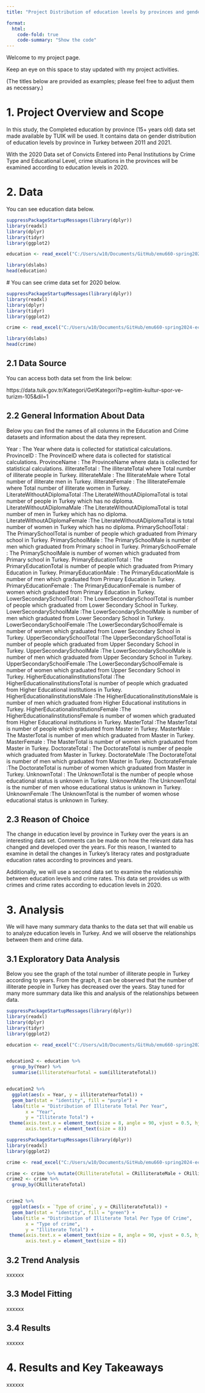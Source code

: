 ```yaml
---
title: "Project Distribution of education levels by provinces and gender in Turkey over the years"

format:
  html:
    code-fold: true
    code-summary: "Show the code"
---
```


Welcome to my project page.

Keep an eye on this space to stay updated with my project activities.

(The titles below are provided as examples; please feel free to adjust them as necessary.)

# 1. Project Overview and Scope

 In this study, the Completed education by province (15+ years old) data set made available by TUIK will be used. It contains data on gender distribution of education levels by province in Turkey between 2011 and 2021.
 
  With the 2020 Data set of Convicts Entered into Penal Institutions by Crime Type and Educational Level, crime situations in the provinces will be examined according to education levels in 2020.

 
# 2. Data

  You can see education data below.

```r

suppressPackageStartupMessages(library(dplyr))
library(readxl)
library(dplyr)
library(tidyr)
library(ggplot2)

education <- read_excel("C:/Users/w10/Documents/GitHub/emu660-spring2024-ecemsenaunlu/data/education.xls")

library(dslabs)
head(education)


```
 # You can see crime data set for 2020 below.

```r

suppressPackageStartupMessages(library(dplyr))
library(readxl)
library(dplyr)
library(tidyr)
library(ggplot2)

crime <- read_excel("C:/Users/w10/Documents/GitHub/emu660-spring2024-ecemsenaunlu/data/crime.xls")

library(dslabs)
head(crime)


```
## 2.1 Data Source

 You can access both data set from the link below:
 
 https://data.tuik.gov.tr/Kategori/GetKategori?p=egitim-kultur-spor-ve-turizm-105&dil=1

## 2.2 General Information About Data

Below you can find the names of all columns in the Education and Crime datasets and information about the data they represent.

 Year : The Year where data is collected for statistical calculations. 
 ProvinceID : The ProvinceID where data is collected for statistical calculations. 
 ProvinceName : The ProvinceName where data is collected for statistical calculations. 
 illiterateTotal : The illiterateTotal where Total number of illiterate people in Turkey.
 illiterateMale : The IlliterateMale where Total number of illiterate men in Turkey.
 illiterateFemale : The IlliterateFemale where Total number of illiterate women in Turkey.
 LiterateWithoutADiplomaTotal :The LiterateWithoutADiplomaTotal is total number of people in Turkey which has no diploma.
 LiterateWithoutADiplomaMale :The LiterateWithoutADiplomaTotal is total number of men in Turkey which has no diploma.
 LiterateWithoutADiplomaFemale :The LiterateWithoutADiplomaTotal is total number of women in Turkey which has no diploma.
 PrimarySchoolTotal : The PrimarySchoolTotal is number of people which graduated from Primary school in Turkey. 
  PrimarySchoolMale : The PrimarySchoolMale is number of men which graduated from Primary school in Turkey. 
   PrimarySchoolFemale : The PrimarySchoolMale is number of women which graduated from Primary school in Turkey. 
   PrimaryEducationTotal : The PrimaryEducationTotal is number of people which graduated from Primary Education in Turkey. 
   PrimaryEducationMale : The PrimaryEducationMale is number of men which graduated from Primary Education in Turkey. 
  PrimaryEducationFemale : The PrimaryEducationFemale is number of women which graduated from Primary Education in Turkey. 
  LowerSecondarySchoolTotal : The LowerSecondarySchoolTotal is number of people which graduated from Lower Secondary School in Turkey. 
  LowerSecondarySchoolMale :The LowerSecondarySchoolMale is number of men which graduated from Lower Secondary School in Turkey. 
  LowerSecondarySchoolFemale :The LowerSecondarySchoolFemale is number of women which graduated from Lower Secondary School in Turkey. 
  UpperSecondarySchoolTotal	:The UpperSecondarySchoolTotal is number of people which graduated from Upper Secondary School in Turkey. 
  UpperSecondarySchoolMale	:The LowerSecondarySchoolMale is number of men which graduated from Upper Secondary School in Turkey. 
  UpperSecondarySchoolFemale	:The LowerSecondarySchoolFemale is number of women which graduated from Upper Secondary School in Turkey. 
  HigherEducationalinstitutionsTotal	:The HigherEducationalinstitutionsTotal is number of people which graduated from Higher Educational institutions in Turkey. 
  HigherEducationalinstitutionsMale	:The HigherEducationalinstitutionsMale is number of men which graduated from Higher Educational institutions in Turkey. 
  HigherEducationalinstitutionsFemale	:The HigherEducationalinstitutionsFemale is number of women which graduated from Higher Educational institutions in Turkey. 
  MasterTotal	:The MasterTotal is number of people which graduated from Master in Turkey. 
  MasterMale	: The MasterTotal is number of men which graduated from Master in Turkey. 
  MasterFemale : The MasterTotal is number of women which graduated from Master in Turkey. 
  DoctorateTotal	: The DoctorateTotal is number of people which graduated from Master in Turkey. 
  DoctorateMale	:The DoctorateTotal is number of men which graduated from Master in Turkey. 
  DoctorateFemale	:The DoctorateTotal is number of women which graduated from Master in Turkey. 
  UnknownTotal	: The UnknownTotal is the number of people whose educational status is unknown in Turkey.
  UnknownMale	:The UnknownTotal is the number of men whose educational status is unknown in Turkey.
  UnknownFemale :The UnknownTotal is the number of women whose educational status is unknown in Turkey.


## 2.3 Reason of Choice

The change in education level by province in Turkey over the years is an interesting data set. Comments can be made on how the relevant data has changed and developed over the years. For this reason, I wanted to examine in detail the changes in Turkey's literacy rates and postgraduate education rates according to provinces and years.

Additionally, we will use a second data set to examine the relationship between education levels and crime rates. This data set provides us with crimes and crime rates according to education levels in 2020.

# 3. Analysis

We will have many summary data thanks to the data set that will enable us to analyze education levels in Turkey. And we will observe the relationships between them and crime data.

## 3.1 Exploratory Data Analysis

Below you see the graph of the total number of illiterate people in Turkey according to years. From the graph, it can be observed that the number of illiterate people in Turkey has decreased over the years. Stay tuned for many more summary data like this and analysis of the relationships between data.

```r
suppressPackageStartupMessages(library(dplyr))
library(readxl)
library(dplyr)
library(tidyr)
library(ggplot2)

education <- read_excel("C:/Users/w10/Documents/GitHub/emu660-spring2024-ecemsenaunlu/data/education.xls")


education2 <- education %>%
  group_by(Year) %>%
  summarise(illiterateYearTotal = sum(illiterateTotal))


education2 %>%
  ggplot(aes(x = Year, y = illiterateYearTotal)) +
  geom_bar(stat = "identity", fill = "purple") +
  labs(title = "Distribution of Illiterate Total Per Year",
       x = "Year",
       y = "Illiterate Total") +
 theme(axis.text.x = element_text(size = 8, angle = 90, vjust = 0.5, hjust = 1),
       axis.text.y = element_text(size = 8))

```

```r
suppressPackageStartupMessages(library(dplyr))
library(readxl)
library(ggplot2)

crime <- read_excel("C:/Users/w10/Documents/GitHub/emu660-spring2024-ecemsenaunlu/data/crime.xls")

crime <- crime %>% mutate(CRilliterateTotal = CRilliterateMale + CRilliterateFemale)
crime2 <- crime %>%
  group_by(CRilliterateTotal)


crime2 %>%
  ggplot(aes(x = `Type of crime`, y = CRilliterateTotal)) +
  geom_bar(stat = "identity", fill = "green") +
  labs(title = "Distribution of Illiterate Total Per Type Of Crime",
       x = "Type of crime",
       y = "Illiterate Total") +
 theme(axis.text.x = element_text(size = 8, angle = 90, vjust = 0.5, hjust = 1),
       axis.text.y = element_text(size = 8))

```
## 3.2 Trend Analysis

xxxxxx

## 3.3 Model Fitting

xxxxxx

## 3.4 Results

xxxxxx

# 4. Results and Key Takeaways

xxxxxx

